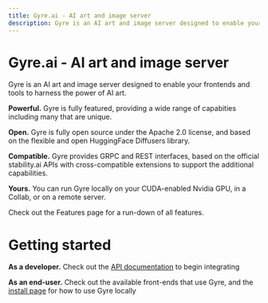 ```yaml
---
title: Gyre.ai - AI art and image server
description: Gyre is an AI art and image server designed to enable your frontends and tools to harness the power of AI art.
---
```


<ImageTheme imageUrl="img/test.png">

# Gyre.ai - AI art and image server

Gyre is an AI art and image server designed to enable your frontends and tools
to harness the power of AI art.

**Powerful.** Gyre is fully featured, providing a wide range of capabities including
many that are unique.

**Open.** Gyre is fully open source under the Apache 2.0 license, and based on the flexible
and open HuggingFace Diffusers library.

**Compatible.** Gyre provides GRPC and REST interfaces, based on the official stability.ai
APIs with cross-compatible extensions to support the additional capabilities.

**Yours.** You can run Gyre locally on your CUDA-enabled Nvidia GPU, in a Collab, or
on a remote server.

Check out the Features page for a run-down of all features.

# Getting started

**As a developer.** Check out the [API documentation](/server/api) to begin integrating

**As an end-user.** Check out the available front-ends that use Gyre, and the [install
page](/server/docs/install/gyre-installer) for how to use Gyre locally

</ImageTheme>